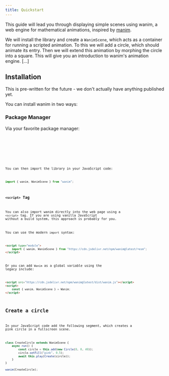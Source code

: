 ```yaml
---
title: Quickstart
---
```



This guide will lead you through displaying simple scenes using wanim, a web engine for mathematical animations, inspired by [manim](https://www.manim.community/).

We will install the library and create a `WanimScene`, which acts as a container for running a scripted animation. To this we will add a circle, which should animate its entry. Then we will extend this animation by morphing the circle into a square. This will give you an introduction to wanim's animation engine. [...]

## Installation

<Aside type="danger">This is pre-written for the future - we don't actually have anything published yet.</Aside>

You can install wanim in two ways:

### Package Manager

Via your favorite package manager:

<Tabs syncKey="packagemanager">
    <TabItem label="npm">
        <Code code="npm install wanim" lang="console" />
    </TabItem>
    <TabItem label="yarn">
        <Code code="yarn add wanim" lang="console" />
    </TabItem>
</Tabs>

You can then import the library in your JavaScript code:

```js
import { wanim, WanimScene } from "wanim";
```

### `<script>` Tag

You can also import wanim directly into the web page using a `<script>` tag. If you are using vanilla JavaScript without a build system, this approach is probably for you.

You can use the modern `import` syntax:

```html
<script type="module">
    import { wanim, WanimScene } from "https://cdn.jsdelivr.net/npm/wanim@latest/+esm";
</script>
```

Or you can add `Wanim` as a global variable using the legacy include:

```html
<script src="https://cdn.jsdelivr.net/npm/wanim@latest/dist/wanim.js"></script>
<script>
    const { wanim, WanimScene } = Wanim;
</script>
```

## Create a circle

In your JavaScript code add the following segment, which creates a pink circle in a fullscreen scene.

```ts
class CreateCircle extends WanimScene {
    async run() {
        const circle = this.add(new Circle(0, 0, 40));
        circle.setFill("pink", 0.5);
        await this.play(Create(circle));
    }
}

wanim(CreateCircle);
```

<CreateCircleExample client:load />
